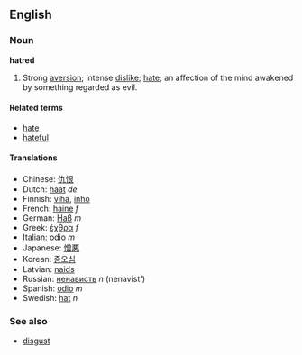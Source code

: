 ==English==
===Noun===
'''hatred'''

# Strong [[aversion]]; intense [[dislike]]; [[hate]]; an affection of the mind awakened by something regarded as evil.

====Related terms====
*[[hate]]
*[[hateful]]

====Translations====
*Chinese: [[仇恨]]
*Dutch: [[haat]] ''de''
*Finnish: [[viha#Finnish|viha]], [[inho]]
*French: [[haine]] ''f''
*German: [[Haß]] ''m''
*Greek: [[έχθρα]] ''f''
*Italian: [[odio]] ''m''
*Japanese: [[憎悪]]
*Korean: [[증오심]]
*Latvian: [[naids]]
*Russian: [[ненависть]] ''n'' (nenavist')
*Spanish: [[odio]] ''m''
*Swedish: [[hat#Swedish|hat]] ''n''

===See also===
*[[disgust]]